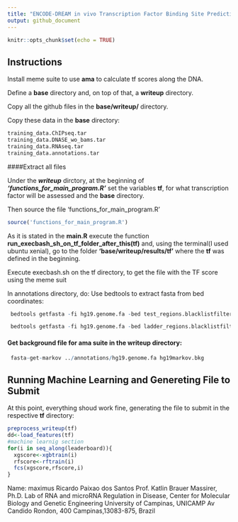 ```yaml
---
title: "ENCODE-DREAM in vivo Transcription Factor Binding Site Prediction Challenge"
output: github_document
---
```


```r
knitr::opts_chunk$set(echo = TRUE)
```

## Instructions
Install meme suite to use **ama** to calculate tf scores along the DNA.

Define a **base** directory and, on top of that, a **writeup** directory.

Copy all the github files in the **base/writeup/** directory.

Copy these data in the **base** directory:

```r
training_data.ChIPseq.tar
training_data.DNASE_wo_bams.tar
training_data.RNAseq.tar
training_data.annotations.tar
```

####Extract all files

Under the ***writeup*** dirctory, at the beginning of ***'functions_for_main_program.R'***
set the variables **tf**, for what transcription factor will be assessed and the **base** 
directory.

Then source the file 'functions_for_main_program.R'
```r
source('functions_for_main_program.R')
```
As it is stated in the **main.R** execute the function
**run_execbash_sh_on_tf_folder_after_this(tf)**
and, using the terminal(I used ubuntu xenial), go to the folder
**'base/writeup/results/tf'** where the **tf** was defined in the beginning.

Execute execbash.sh on the tf directory, to get the file
with the TF score using the meme suit


In annotations directory, do:
Use bedtools to extract fasta from bed coordinates:
```r
 bedtools getfasta -fi hg19.genome.fa -bed test_regions.blacklistfiltered.bed -fo test_regions.blacklistfiltered.fa
  ```
```r
 bedtools getfasta -fi hg19.genome.fa -bed ladder_regions.blacklistfiltered.bed -fo ladder_regions.blacklistfiltered.fa
```
#### Get background file for ama suite in the writeup directory:
```r

 fasta-get-markov ../annotations/hg19.genome.fa hg19markov.bkg
```

## Running Machine Learning and Genereting File to Submit
At this point, everything shoud work fine, generating the file to submit in the 
respective **tf** directory:
```r
preprocess_writeup(tf)
dd<-load_features(tf)
#machine learnig section
for(i in seq_along(leaderboard)){
  xgscore<-xgbtrain(i)
  rfscore<-rftrain(i)
  fcs(xgscore,rfscore,i)
}
```
Name: maximus
Ricardo Paixao dos Santos
Prof. Katlin Brauer Massirer, Ph.D.
Lab of RNA and microRNA Regulation in Disease,
Center for Molecular Biology and Genetic Engineering
University of Campinas, UNICAMP
Av Candido Rondon, 400 Campinas,13083-875, Brazil
